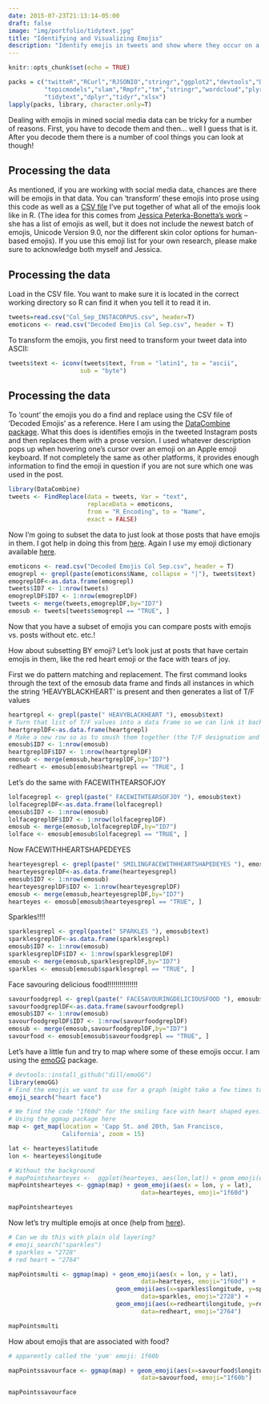 ```yaml
---
date: 2015-07-23T21:13:14-05:00
draft: false
image: "img/portfolio/tidytext.jpg"
title: "Identifying and Visualizing Emojis"
description: "Identify emojis in tweets and show where they occur on a map!"
---
```


```r
knitr::opts_chunk$set(echo = TRUE)
```

```r
packs = c("twitteR","RCurl","RJSONIO","stringr","ggplot2","devtools","DataCombine","ggmap",
          "topicmodels","slam","Rmpfr","tm","stringr","wordcloud","plyr",
          "tidytext","dplyr","tidyr","xlsx")
lapply(packs, library, character.only=T)
```

Dealing with emojis in mined social media data can be tricky for a number of reasons. First, you have to decode them and then... well I guess that is it. After you decode them there is a number of cool things you can look at though!

## Processing the data
As mentioned, if you are working with social media data, chances are there will be emojis in that data. You can 'transform' these emojis into prose using this code as well as a [CSV file](https://github.com/lyons7/emojidictionary) I've put together of what all of the emojis look like in R. (The idea for this comes from [Jessica Peterka-Bonetta's work](http://opiateforthemass.es/articles/emoticons-in-R/) -- she has a list of emojis as well, but it does not include the newest batch of emojis, Unicode Version 9.0, nor the different skin color options for human-based emojis). If you use this emoji list for your own research, please make sure to acknowledge both myself and Jessica.

## Processing the data
Load in the CSV file. You want to make sure it is located in the correct working directory so R can find it when you tell it to read it in.
```r
tweets=read.csv("Col_Sep_INSTACORPUS.csv", header=T)
emoticons <- read.csv("Decoded Emojis Col Sep.csv", header = T)
```
To transform the emojis, you first need to transform your tweet data into ASCII:

```r
tweets$text <- iconv(tweets$text, from = "latin1", to = "ascii", 
                    sub = "byte")
```

## Processing the data
To 'count' the emojis you do a find and replace using the CSV file of 'Decoded Emojis' as a reference. Here I am using the [DataCombine package](http://www.inside-r.org/packages/cran/DataCombine/docs/FindReplace). What this does is identifies emojis in the tweeted Instagram posts and then replaces them with a prose version. I used whatever description pops up when hovering one's cursor over an emoji on an Apple emoji keyboard. If not completely the same as other platforms, it provides enough information to find the emoji in question if you are not sure which one was used in the post.

```r
library(DataCombine)
tweets <- FindReplace(data = tweets, Var = "text", 
                      replaceData = emoticons,
                      from = "R_Encoding", to = "Name", 
                      exact = FALSE)
```

Now I'm going to subset the data to just look at those posts that have emojis in them. I got help in doing this from [here](http://stackoverflow.com/questions/26319567/use-grepl-to-search-either-of-multiple-substrings-in-a-text-in-r). Again I use my emoji dictionary available [here](https://github.com/lyons7/emojidictionary).

```r
emoticons <- read.csv("Decoded Emojis Col Sep.csv", header = T)
emogrepl <- grepl(paste(emoticons$Name, collapse = "|"), tweets$text)
emogreplDF<-as.data.frame(emogrepl)
tweets$ID7 <- 1:nrow(tweets)
emogreplDF$ID7 <- 1:nrow(emogreplDF)
tweets <- merge(tweets,emogreplDF,by="ID7")
emosub <- tweets[tweets$emogrepl == "TRUE", ]
```

Now that you have a subset of emojis you can compare posts with emojis vs. posts without etc. etc.!

How about subsetting BY emoji? Let's look just at posts that have certain emojis in them, like the red heart emoji or the face with tears of joy. 

First we do pattern matching and replacement. The first command looks through the text of the emosub data frame and finds all instances in which the string 'HEAVYBLACKHEART' is present and then generates a list of T/F values


```r
heartgrepl <- grepl(paste(" HEAVYBLACKHEART "), emosub$text)
# Turn that list of T/F values into a data frame so we can link it back to the original posts
heartgreplDF<-as.data.frame(heartgrepl)
# Make a new row so as to smush them together (the T/F designation and your data frame of posts)
emosub$ID7 <- 1:nrow(emosub)
heartgreplDF$ID7 <- 1:nrow(heartgreplDF)
emosub <- merge(emosub,heartgreplDF,by="ID7")
redheart <- emosub[emosub$heartgrepl == "TRUE", ]
```

Let's do the same with FACEWITHTEARSOFJOY 

```r
lolfacegrepl <- grepl(paste(" FACEWITHTEARSOFJOY "), emosub$text)
lolfacegreplDF<-as.data.frame(lolfacegrepl)
emosub$ID7 <- 1:nrow(emosub)
lolfacegreplDF$ID7 <- 1:nrow(lolfacegreplDF)
emosub <- merge(emosub,lolfacegreplDF,by="ID7")
lolface <- emosub[emosub$lolfacegrepl == "TRUE", ]
```

Now FACEWITHHEARTSHAPEDEYES

```r
hearteyesgrepl <- grepl(paste(" SMILINGFACEWITHHEARTSHAPEDEYES "), emosub$text)
hearteyesgreplDF<-as.data.frame(hearteyesgrepl)
emosub$ID7 <- 1:nrow(emosub)
hearteyesgreplDF$ID7 <- 1:nrow(hearteyesgreplDF)
emosub <- merge(emosub,hearteyesgreplDF,by="ID7")
hearteyes <- emosub[emosub$hearteyesgrepl == "TRUE", ]
```

Sparkles!!!!

```r
sparklesgrepl <- grepl(paste(" SPARKLES "), emosub$text)
sparklesgreplDF<-as.data.frame(sparklesgrepl)
emosub$ID7 <- 1:nrow(emosub)
sparklesgreplDF$ID7 <- 1:nrow(sparklesgreplDF)
emosub <- merge(emosub,sparklesgreplDF,by="ID7")
sparkles <- emosub[emosub$sparklesgrepl == "TRUE", ]
```

Face savouring delicious food!!!!!!!!!!!!!!! 

```r
savourfoodgrepl <- grepl(paste(" FACESAVOURINGDELICIOUSFOOD "), emosub$text)
savourfoodgreplDF<-as.data.frame(savourfoodgrepl)
emosub$ID7 <- 1:nrow(emosub)
savourfoodgreplDF$ID7 <- 1:nrow(savourfoodgreplDF)
emosub <- merge(emosub,savourfoodgreplDF,by="ID7")
savourfood <- emosub[emosub$savourfoodgrepl == "TRUE", ]
```

Let's have a little fun and try to map where some of these emojis occur. I am using the [emoGG](https://github.com/dill/emoGG) package. 

```r
# devtools::install_github("dill/emoGG")
library(emoGG)
# Find the emojis we want to use for a graph (might take a few times to get your search query right)
emoji_search("heart face")

# We find the code "1f60d" for the smiling face with heart shaped eyes. Let's try to graph this on a map!
# Using the ggmap package here
map <- get_map(location = 'Capp St. and 20th, San Francisco,
               California', zoom = 15)

lat <- hearteyes$latitude
lon <- hearteyes$longitude

# Without the background
# mapPointshearteyes <-  ggplot(hearteyes, aes(lon,lat)) + geom_emoji(emoji="1f60d")
mapPointshearteyes <- ggmap(map) + geom_emoji(aes(x = lon, y = lat), 
                                     data=hearteyes, emoji="1f60d")

```
```r
mapPointshearteyes
```

Now let's try multiple emojis at once (help from [here](http://blog.revolutionanalytics.com/2015/11/emojis-in-ggplot-graphics.html)).

```r
# Can we do this with plain old layering?
# emoji_search("sparkles")
# sparkles = "2728"
# red heart = "2764" 

mapPointsmulti <- ggmap(map) + geom_emoji(aes(x = lon, y = lat), 
                                     data=hearteyes, emoji="1f60d") +
                              geom_emoji(aes(x=sparkles$longitude, y=sparkles$latitude),
                                     data=sparkles, emoji="2728") +
                              geom_emoji(aes(x=redheart$longitude, y=redheart$latitude),
                                     data=redheart, emoji="2764")

mapPointsmulti
```

How about emojis that are associated with food?

```r
# apparently called the 'yum' emoji: 1f60b

mapPointssavourface <- ggmap(map) + geom_emoji(aes(x=savourfood$longitude,y=savourfood$latitude), 
                                     data=savourfood, emoji="1f60b")

mapPointssavourface
```